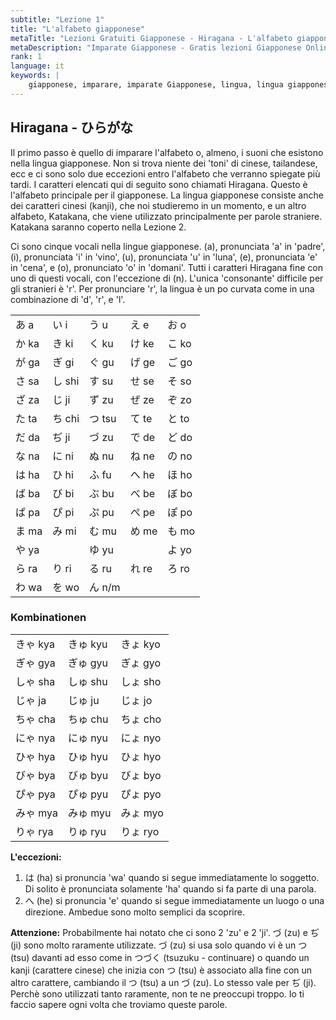 ```yaml
---
subtitle: "Lezione 1"
title: "L'alfabeto giapponese"
metaTitle: "Lezioni Gratuiti Giapponese - Hiragana - L'alfabeto giapponese - Imparate la lingua giapponese online gratis!"
metaDescription: "Imparate Giapponese - Gratis lezioni Giapponese Online!"
rank: 1
language: it
keywords: |
    giapponese, imparare, imparate Giapponese, lingua, lingua giapponese, gratis, lezione, giapponese, imparare, imparate Giapponese, lingua, lingua giapponese, gratis, lezione, Giapponese, imparare, imparate Giapponese, lingua, lingua giapponese, gratis, lezione, Giapponese, imparare, imparate Giapponese, lingua, lingua giapponese, gratis, lezione, Giapponese, imparare, imparate Giapponese, lingua, lingua giapponese, gratis, lezione, Giapponese, imparare, imparate Giapponese, lingua, lingua giapponese, gratis, lezione, Giapponese, imparare, imparate Giapponese, lingua, lingua giapponese, gratis, lezione, Giapponese, imparare, imparate Giapponese, lingua, lingua giapponese, gratis, lezione, online, online Giapponese, online lezione giapponese
---
```


## Hiragana - ひらがな

Il primo passo è quello di imparare l'alfabeto o, almeno, i suoni che esistono nella lingua giapponese. Non si trova niente dei 'toni' di cinese, tailandese, ecc e ci sono solo due eccezioni entro l'alfabeto che verranno spiegate più tardi. I caratteri elencati qui di seguito sono chiamati Hiragana. Questo è l'alfabeto principale per il giapponese. La lingua giapponese consiste anche dei caratteri cinesi (kanji), che noi studieremo in un momento, e un altro alfabeto, Katakana, che viene utilizzato principalmente per parole straniere. Katakana saranno coperto nella Lezione 2.

Ci sono cinque vocali nella lingue giapponese. (a), pronunciata 'a' in 'padre', (i), pronunciata 'i' in 'vino', (u), pronunciata 'u' in 'luna', (e), pronunciata 'e' in 'cena', e (o), pronunciato 'o' in 'domani'. Tutti i caratteri Hiragana fine con uno di questi vocali, con l'eccezione di (n). L'unica 'consonante' difficile per gli stranieri è 'r'. Per pronunciare 'r', la lingua è un po curvata come in una combinazione di 'd', 'r', e 'l'.

<table>
<tbody>
<tr>
<td>あ a</td>
<td>い i</td>
<td>う u</td>
<td>え e</td>
<td>お o</td>
</tr>
<tr>
<td>か ka</td>
<td>き ki</td>
<td>く ku</td>
<td>け ke</td>
<td>こ ko</td>
</tr>
<tr>
<td>が ga</td>
<td>ぎ gi</td>
<td>ぐ gu</td>
<td>げ ge</td>
<td>ご go</td>
</tr>
<tr>
<td>さ sa</td>
<td>し shi</td>
<td>す su</td>
<td>せ se</td>
<td>そ so</td>
</tr>
<tr>
<td>ざ za</td>
<td>じ ji</td>
<td>ず zu</td>
<td>ぜ ze</td>
<td>ぞ zo</td>
</tr>
<tr>
<td>た ta</td>
<td>ち chi</td>
<td>つ tsu</td>
<td>て te</td>
<td>と to</td>
</tr>
<tr>
<td>だ da</td>
<td>ぢ ji</td>
<td>づ zu</td>
<td>で de</td>
<td>ど do</td>
</tr>
<tr>
<td>な na</td>
<td>に ni</td>
<td>ぬ nu</td>
<td>ね ne</td>
<td>の no</td>
</tr>
<tr>
<td>は ha</td>
<td>ひ hi</td>
<td>ふ fu</td>
<td>へ he</td>
<td>ほ ho</td>
</tr>
<tr>
<td>ば ba</td>
<td>び bi</td>
<td>ぶ bu</td>
<td>べ be</td>
<td>ぼ bo</td>
</tr>
<tr>
<td>ぱ pa</td>
<td>ぴ pi</td>
<td>ぷ pu</td>
<td>ぺ pe</td>
<td>ぽ po</td>
</tr>
<tr>
<td>ま ma</td>
<td>み mi</td>
<td>む mu</td>
<td>め me</td>
<td>も mo</td>
</tr>
<tr>
<td>や ya</td>
<td></td>
<td>ゆ yu</td>
<td></td>
<td>よ yo</td>
</tr>
<tr>
<td>ら ra</td>
<td>り ri</td>
<td>る ru</td>
<td>れ re</td>
<td>ろ ro</td>
</tr>
<tr>
<td>わ wa</td>
<td>を wo</td>
<td>ん n/m</td>
<td></td>
<td></td>
</tr>
</tbody>
</table>

### Kombinationen

<table>
<tbody>
<tr>
<td>きゃ kya</td>
<td>きゅ kyu</td>
<td>きょ kyo</td>
</tr>
<tr>
<td>ぎゃ gya</td>
<td>ぎゅ gyu</td>
<td>ぎょ gyo</td>
</tr>
<tr>
<td>しゃ sha</td>
<td>しゅ shu</td>
<td>しょ sho</td>
</tr>
<tr>
<td>じゃ ja</td>
<td>じゅ ju</td>
<td>じょ jo</td>
</tr>
<tr>
<td>ちゃ cha</td>
<td>ちゅ chu</td>
<td>ちょ cho</td>
</tr>
<tr>
<td>にゃ nya</td>
<td>にゅ nyu</td>
<td>にょ nyo</td>
</tr>
<tr>
<td>ひゃ hya</td>
<td>ひゅ hyu</td>
<td>ひょ hyo</td>
</tr>
<tr>
<td>びゃ bya</td>
<td>びゅ byu</td>
<td>びょ byo</td>
</tr>
<tr>
<td>ぴゃ pya</td>
<td>ぴゅ pyu</td>
<td>ぴょ pyo</td>
</tr>
<tr>
<td>みゃ mya</td>
<td>みゅ myu</td>
<td>みょ myo</td>
</tr>
<tr>
<td>りゃ rya</td>
<td>りゅ ryu</td>
<td>りょ ryo</td>
</tr>
</tbody>
</table>

**L'eccezioni:**

1. は (ha) si pronuncia 'wa' quando si segue immediatamente lo soggetto. Di solito è pronunciata solamente 'ha' quando si fa parte di una parola.
2. へ (he) si pronuncia 'e' quando si segue immediatamente un luogo o una direzione. Ambedue sono molto semplici da scoprire.

**Attenzione:** Probabilmente hai notato che ci sono 2 'zu' e 2 'ji'. づ (zu) e ぢ (ji) sono molto raramente utilizzate. づ (zu) si usa solo quando vi è un つ (tsu) davanti ad esso come in つづく (tsuzuku - continuare) o quando un kanji (carattere cinese) che inizia con つ (tsu) è associato alla fine con un altro carattere, cambiando il つ (tsu) a un づ (zu). Lo stesso vale per ぢ (ji). Perchè sono utilizzati tanto raramente, non te ne preoccupi troppo. Io ti faccio sapere ogni volta che troviamo queste parole.